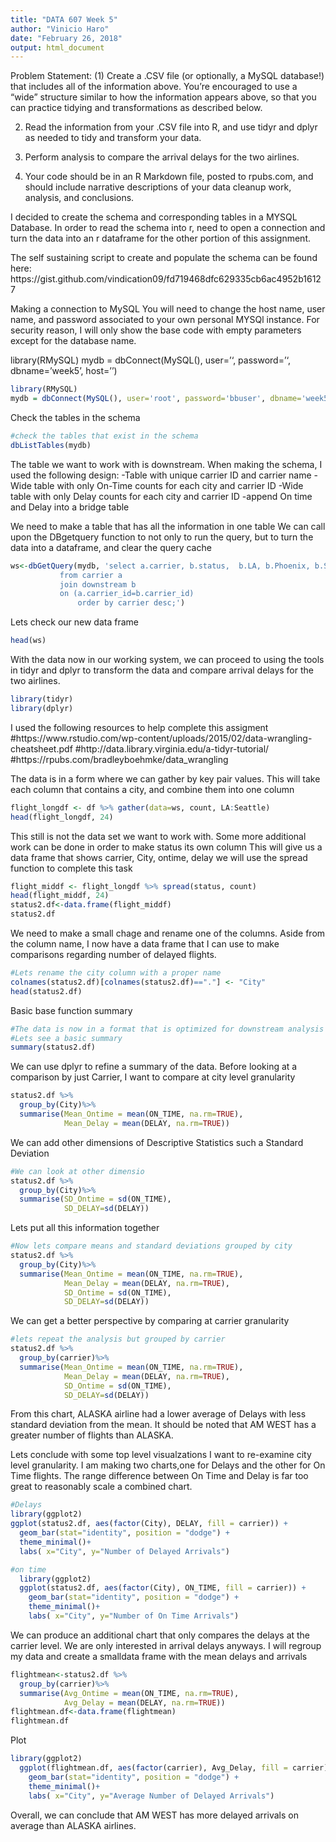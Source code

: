 ---
title: "DATA 607 Week 5"
author: "Vinicio Haro"
date: "February 26, 2018"
output: html_document
---

Problem Statement:
(1) Create a .CSV file (or optionally, a MySQL database!) that includes all of the information above.
You're encouraged to use a "wide" structure similar to how the information appears above, so
that you can practice tidying and transformations as described below.

(2) Read the information from your .CSV file into R, and use tidyr and dplyr as needed to tidy
and transform your data.

(3) Perform analysis to compare the arrival delays for the two airlines.

(4) Your code should be in an R Markdown file, posted to rpubs.com, and should include narrative
descriptions of your data cleanup work, analysis, and conclusions. 

I decided to create the schema and corresponding tables in a MYSQL Database. In order to read the schema into r, need to open a connection and turn the data into an r dataframe for the other portion of this assignment. 

The self sustaining script to create and populate the schema can be found here:
https://gist.github.com/vindication09/fd719468dfc629335cb6ac4952b16127

Making a connection to MySQL
You will need to change the host name, user name, and password associated to your own personal MYSQl instance.
For security reason, I will only show the base code with empty parameters except for the database name.

library(RMySQL)
mydb = dbConnect(MySQL(), user='', password='', dbname='week5', host='')


```{r, include=FALSE}
library(RMySQL)
mydb = dbConnect(MySQL(), user='root', password='bbuser', dbname='week5', host='localhost')
```

Check the tables in the schema 
```{r}
#check the tables that exist in the schema 
dbListTables(mydb)
```

The table we want to work with is downstream. When making the schema, I used the following design:
-Table with unique carrier ID and carrier name 
-Wide table with only On-Time counts for each city and carrier ID
-Wide table with only Delay counts for each city and carrier ID
-append On time and Delay into a bridge table 

We need to make a table that has all the information in one table 
We can call upon the DBgetquery function to not only to run the query, but to turn the data into a dataframe, and clear the query cache 
```{r}
ws<-dbGetQuery(mydb, 'select a.carrier, b.status,  b.LA, b.Phoenix, b.SanDiego, b.SanFrancisco, b.Seattle
           from carrier a 
           join downstream b 
           on (a.carrier_id=b.carrier_id)
               order by carrier desc;')
```

Lets check our new data frame 
```{r}
head(ws)
```

With the data now in our working system, we can proceed to using the tools in tidyr and dplyr to transform the data and compare arrival delays for the two airlines. 

```{r}
library(tidyr)
library(dplyr)
```

I used the following resources to help complete this assigment 
#https://www.rstudio.com/wp-content/uploads/2015/02/data-wrangling-cheatsheet.pdf
#http://data.library.virginia.edu/a-tidyr-tutorial/
#https://rpubs.com/bradleyboehmke/data_wrangling

The data is in a form where we can gather by key pair values. 
This will take each column that contains a city, and combine them into one column
```{r}
flight_longdf <- df %>% gather(data=ws, count, LA:Seattle)
head(flight_longdf, 24)  
```

This still is not the data set we want to work with. Some more additional work can be done in order to make status its own column 
This will give us a data frame that shows carrier, City, ontime, delay 
we will use the spread function to complete this task 
```{r}
flight_middf <- flight_longdf %>% spread(status, count)
head(flight_middf, 24)
status2.df<-data.frame(flight_middf)
status2.df
```

We need to make a small chage and rename one of the columns. Aside from the column name, I now have a data frame that I can use to make comparisons regarding number of delayed flights. 

```{r}
#Lets rename the city column with a proper name 
colnames(status2.df)[colnames(status2.df)=="."] <- "City"
head(status2.df)

```

Basic base function summary 
```{r}
#The data is now in a format that is optimized for downstream analysis 
#Lets see a basic summary 
summary(status2.df)
```

We can use dplyr to refine a summary of the data. 
Before looking at a comparison by just Carrier, I want to compare at city level granularity 
```{r}
status2.df %>%
  group_by(City)%>% 
  summarise(Mean_Ontime = mean(ON_TIME, na.rm=TRUE),
            Mean_Delay = mean(DELAY, na.rm=TRUE))
```

We can add other dimensions of Descriptive Statistics such a Standard Deviation 
```{r}
#We can look at other dimensio
status2.df %>%
  group_by(City)%>% 
  summarise(SD_Ontime = sd(ON_TIME),
            SD_DELAY=sd(DELAY)) 
```

Lets put all this information together 
```{r}
#Now lets compare means and standard deviations grouped by city 
status2.df %>%
  group_by(City)%>% 
  summarise(Mean_Ontime = mean(ON_TIME, na.rm=TRUE),
            Mean_Delay = mean(DELAY, na.rm=TRUE), 
            SD_Ontime = sd(ON_TIME),
            SD_DELAY=sd(DELAY))
```

We can get a better perspective by comparing at carrier granularity 
```{r}
#lets repeat the analysis but grouped by carrier 
status2.df %>%
  group_by(carrier)%>% 
  summarise(Mean_Ontime = mean(ON_TIME, na.rm=TRUE),
            Mean_Delay = mean(DELAY, na.rm=TRUE), 
            SD_Ontime = sd(ON_TIME),
            SD_DELAY=sd(DELAY))
```

From this chart, ALASKA airline had a lower average of Delays with less standard deviation from the mean. It should be noted that AM WEST has a greater number of flights than ALASKA. 

Lets conclude with some top level visualzations 
I want to re-examine city level granularity. 
I am making two charts,one for Delays and the other for On Time flights. The range difference between On Time and Delay is far too great to reasonably scale a combined chart.
```{r}
#Delays
library(ggplot2)
ggplot(status2.df, aes(factor(City), DELAY, fill = carrier)) + 
  geom_bar(stat="identity", position = "dodge") + 
  theme_minimal()+
  labs( x="City", y="Number of Delayed Arrivals")
```

```{r}
#on time 
  library(ggplot2)
  ggplot(status2.df, aes(factor(City), ON_TIME, fill = carrier)) + 
    geom_bar(stat="identity", position = "dodge") + 
    theme_minimal()+
    labs( x="City", y="Number of On Time Arrivals")
```

We can produce an additional chart that only compares the delays at the carrier level. We are only interested in arrival delays anyways. 
I will regroup my data and create a smalldata frame with the mean delays and arrivals 
```{r}
flightmean<-status2.df %>%
  group_by(carrier)%>% 
  summarise(Avg_Ontime = mean(ON_TIME, na.rm=TRUE),
            Avg_Delay = mean(DELAY, na.rm=TRUE))
flightmean.df<-data.frame(flightmean)
flightmean.df
```

Plot
```{r}
library(ggplot2)
  ggplot(flightmean.df, aes(factor(carrier), Avg_Delay, fill = carrier)) + 
    geom_bar(stat="identity", position = "dodge") + 
    theme_minimal()+
    labs( x="City", y="Average Number of Delayed Arrivals")
```

Overall, we can conclude that AM WEST has more delayed arrivals on average than ALASKA airlines. 
